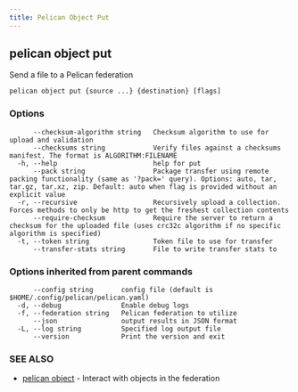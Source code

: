 ```yaml
---
title: Pelican Object Put
---
```


## pelican object put

Send a file to a Pelican federation

```
pelican object put {source ...} {destination} [flags]
```

### Options

```
      --checksum-algorithm string   Checksum algorithm to use for upload and validation
      --checksums string            Verify files against a checksums manifest. The format is ALGORITHM:FILENAME
  -h, --help                        help for put
      --pack string                 Package transfer using remote packing functionality (same as '?pack=' query). Options: auto, tar, tar.gz, tar.xz, zip. Default: auto when flag is provided without an explicit value
  -r, --recursive                   Recursively upload a collection.  Forces methods to only be http to get the freshest collection contents
      --require-checksum            Require the server to return a checksum for the uploaded file (uses crc32c algorithm if no specific algorithm is specified)
  -t, --token string                Token file to use for transfer
      --transfer-stats string       File to write transfer stats to
```

### Options inherited from parent commands

```
      --config string       config file (default is $HOME/.config/pelican/pelican.yaml)
  -d, --debug               Enable debug logs
  -f, --federation string   Pelican federation to utilize
      --json                output results in JSON format
  -L, --log string          Specified log output file
      --version             Print the version and exit
```

### SEE ALSO

* [pelican object](/commands-reference/pelican/object/)	 - Interact with objects in the federation
